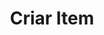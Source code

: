 ---
title: "Criar Item"
api: "POST https://regis.app.byefive.com.br/rest/kv"
description: "Cria ou substitui um item no banco de dados chave-valor"
---